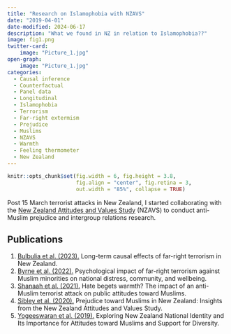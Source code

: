 ```yaml
---
title: "Research on Islamophobia with NZAVS"
date: "2019-04-01"
date-modified: 2024-06-17
description: "What we found in NZ in relation to Islamophobia??"
image: fig1.png
twitter-card: 
    image: "Picture_1.jpg"
open-graph: 
    image: "Picture_1.jpg"
categories:
  - Causal inference
  - Counterfactual
  - Panel data
  - Longitudinal
  - Islamophobia
  - Terrorism
  - Far-right extermism
  - Prejudice
  - Muslims
  - NZAVS
  - Warmth
  - Feeling thermometer
  - New Zealand
---
```


```r
knitr::opts_chunk$set(fig.width = 6, fig.height = 3.8,
                      fig.align = "center", fig.retina = 3,
                      out.width = "85%", collapse = TRUE)
```

Post 15 March terrorist attacks in New Zealand, I started collaborating with the [New Zealand Attitudes and Values Study](https://osf.io/75snb/) (NZAVS) to conduct anti-Muslim prejudice and intergroup relations research.

## Publications

1.    [Bulbulia et al. (2023).](https://usman-afzali.github.io/web2/publications/articles/bulbulia-afzali-causal-2023/index.html) Long-term causal effects of far-right terrorism in New Zealand.
2.    [Byrne et al. (2022).](https://usman-afzali.github.io/web2/publications/articles/byrne-psyc-impact-2022/index.html) Psychological impact of far-right terrorism against Muslim minorities on national distress, community, and wellbeing.
3.    [Shanaah et al. (2021).](https://usman-afzali.github.io/web2/publications/articles/shanaah-hate-begets-2021/index.html) Hate begets warmth? The impact of an anti-Muslim terrorist attack on public attitudes toward Muslims.
4.    [Sibley et al. (2020).](https://usman-afzali.github.io/web2/publications/articles/sibley-prejudice-2020/index.html) Prejudice toward Muslims in New Zealand: Insights from the New Zealand Attitudes and Values Study.
5.    [Yogeeswaran et al. (2019).](https://usman-afzali.github.io/web2/publications/articles/yogeeswaran-national-identity-2019/index.html) Exploring New Zealand National Identity and Its Importance for Attitudes toward Muslims and Support for Diversity.
